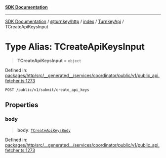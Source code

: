 [**SDK Documentation**](../../../../../../README.mdx)

***

[SDK Documentation](../../../../../../packages.mdx) / [@turnkey/http](../../../../README.mdx) / [index](../../../README.mdx) / [TurnkeyApi](../README.mdx) / TCreateApiKeysInput

# Type Alias: TCreateApiKeysInput

> **TCreateApiKeysInput** = `object`

Defined in: [packages/http/src/\_\_generated\_\_/services/coordinator/public/v1/public\_api.fetcher.ts:1273](https://github.com/tkhq/sdk/blob/078f5423e923fbd1d7fd39440402d7f01d09c3d0/packages/http/src/__generated__/services/coordinator/public/v1/public_api.fetcher.ts#L1273)

`POST /public/v1/submit/create_api_keys`

## Properties

### body

> **body**: [`TCreateApiKeysBody`](TCreateApiKeysBody.mdx)

Defined in: [packages/http/src/\_\_generated\_\_/services/coordinator/public/v1/public\_api.fetcher.ts:1273](https://github.com/tkhq/sdk/blob/078f5423e923fbd1d7fd39440402d7f01d09c3d0/packages/http/src/__generated__/services/coordinator/public/v1/public_api.fetcher.ts#L1273)
